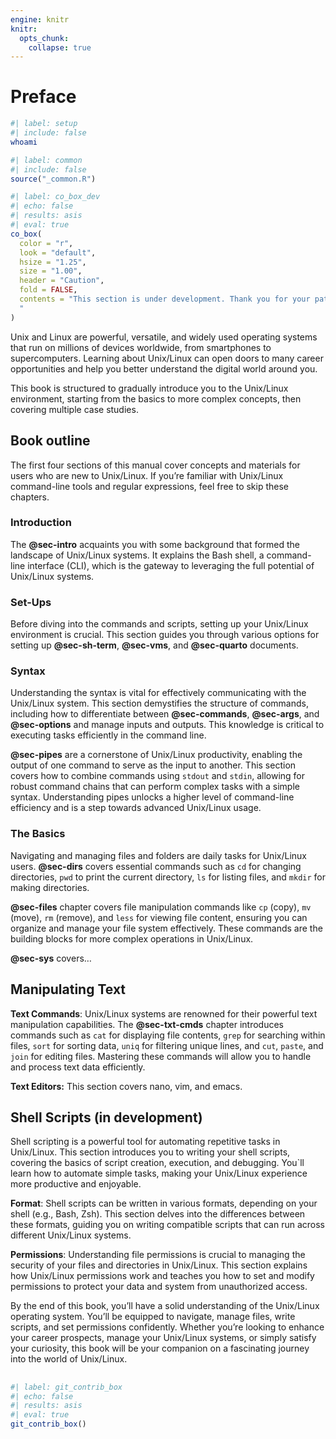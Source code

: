 ```yaml
---
engine: knitr
knitr:
  opts_chunk: 
    collapse: true
---
```


# Preface {#sec-preface .unnumbered}

```bash
#| label: setup
#| include: false
whoami
```

```r
#| label: common
#| include: false
source("_common.R")
```

```r
#| label: co_box_dev
#| echo: false
#| results: asis
#| eval: true
co_box(
  color = "r",
  look = "default", 
  hsize = "1.25", 
  size = "1.00", 
  header = "Caution", 
  fold = FALSE,
  contents = "This section is under development. Thank you for your patience.
  "
)
```

Unix and Linux are powerful, versatile, and widely used operating systems that run on millions of devices worldwide, from smartphones to supercomputers. Learning about Unix/Linux can open doors to many career opportunities and help you better understand the digital world around you.

This book is structured to gradually introduce you to the Unix/Linux environment, starting from the basics to more complex concepts, then covering multiple case studies.


## Book outline

The first four sections of this manual cover concepts and materials for users who are new to Unix/Linux. If you're familiar with Unix/Linux command-line tools and regular expressions, feel free to skip these chapters.

### Introduction

The <strong>@sec-intro</strong> acquaints you with some background that formed the landscape of Unix/Linux systems. It explains the Bash shell, a command-line interface (CLI), which is the gateway to leveraging the full potential of Unix/Linux systems.

### Set-Ups

Before diving into the commands and scripts, setting up your Unix/Linux environment is crucial. This section guides you through various options for setting up <strong>@sec-sh-term</strong>, <strong>@sec-vms</strong>, and <strong>@sec-quarto</strong> documents.

### Syntax

Understanding the syntax is vital for effectively communicating with the Unix/Linux system. This section demystifies the structure of commands, including how to differentiate between <strong>@sec-commands</strong>, <strong>@sec-args</strong>, and <strong>@sec-options</strong> and manage inputs and outputs. This knowledge is critical to executing tasks efficiently in the command line.

<strong>@sec-pipes</strong> are a cornerstone of Unix/Linux productivity, enabling the output of one command to serve as the input to another. This section covers how to combine commands using `stdout` and `stdin`, allowing for robust command chains that can perform complex tasks with a simple syntax. Understanding pipes unlocks a higher level of command-line efficiency and is a step towards advanced Unix/Linux usage.

### The Basics

Navigating and managing files and folders are daily tasks for Unix/Linux users. <strong>@sec-dirs</strong> covers essential commands such as `cd` for changing directories, `pwd` to print the current directory, `ls` for listing files, and `mkdir` for making directories.

<strong>@sec-files</strong> chapter covers file manipulation commands like `cp` (copy), `mv` (move), `rm` (remove), and `less` for viewing file content, ensuring you can organize and manage your file system effectively. These commands are the building blocks for more complex operations in Unix/Linux.

<strong>@sec-sys</strong> covers...

## Manipulating Text

**Text Commands**: Unix/Linux systems are renowned for their powerful text manipulation capabilities. The <strong>@sec-txt-cmds</strong> chapter introduces commands such as `cat` for displaying file contents, `grep` for searching within files, `sort` for sorting data, `uniq` for filtering unique lines, and `cut`, `paste`, and `join` for editing files. Mastering these commands will allow you to handle and process text data efficiently.

**Text Editors:** This section covers nano, vim, and emacs.

## Shell Scripts (in development)

Shell scripting is a powerful tool for automating repetitive tasks in Unix/Linux. This section introduces you to writing your shell scripts, covering the basics of script creation, execution, and debugging. You\`ll learn how to automate simple tasks, making your Unix/Linux experience more productive and enjoyable.

**Format**: Shell scripts can be written in various formats, depending on your shell (e.g., Bash, Zsh). This section delves into the differences between these formats, guiding you on writing compatible scripts that can run across different Unix/Linux systems.

**Permissions**: Understanding file permissions is crucial to managing the security of your files and directories in Unix/Linux. This section explains how Unix/Linux permissions work and teaches you how to set and modify permissions to protect your data and system from unauthorized access.

By the end of this book, you'll have a solid understanding of the Unix/Linux operating system. You'll be equipped to navigate, manage files, write scripts, and set permissions confidently. Whether you're looking to enhance your career prospects, manage your Unix/Linux systems, or simply satisfy your curiosity, this book will be your companion on a fascinating journey into the world of Unix/Linux.

## <!--# What This Book Is Not   -->

<!--

## Data files 

### Passwords

This data file comes from [Information is Beautiful](https://docs.google.com/spreadsheets/d/1cz7TDhm0ebVpySqbTvrHrD3WpxeyE4hLZtifWSnoNTQ/edit#gid=16) and includes the following variables: 



### AJ Perlis Epigrams 



### Music Videos 

### Roxanne 

### Trees 

### WHO TB Data 

### Wu Tang Clan

-->
 
```r
#| label: git_contrib_box
#| echo: false
#| results: asis
#| eval: true
git_contrib_box()
```
